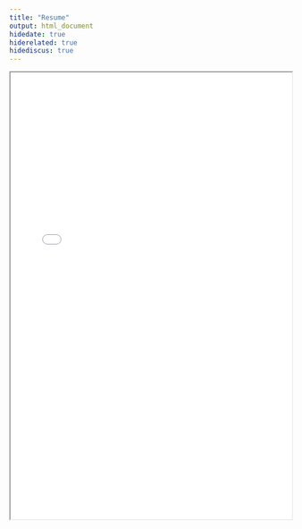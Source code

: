 ```yaml
---
title: "Resume"
output: html_document
hidedate: true
hiderelated: true
hidediscus: true
---
```


<iframe src="/resume.pdf" width="100%" height="800" border="0"></iframe>


 


